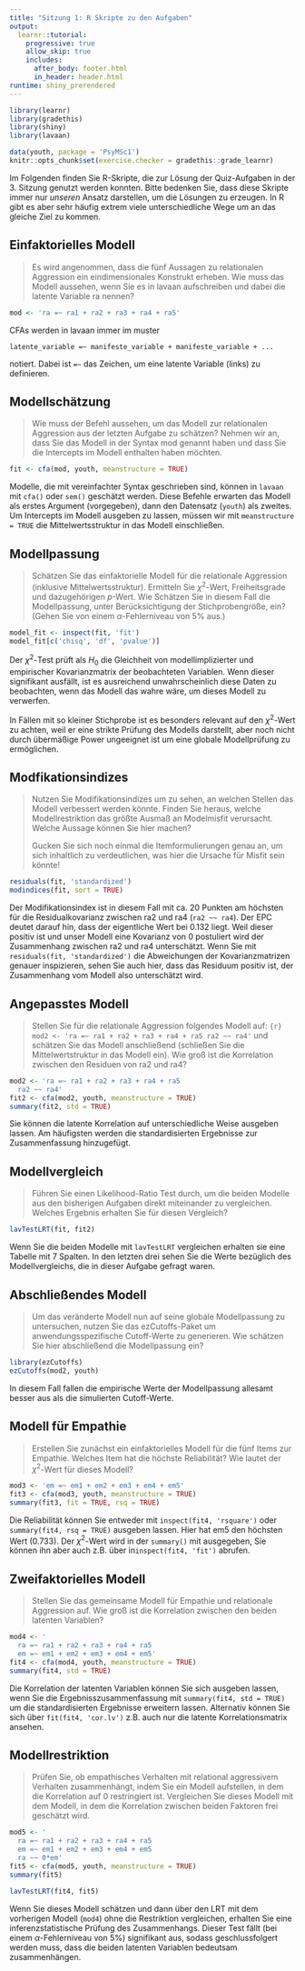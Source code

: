 ```yaml
---
title: "Sitzung 1: R Skripte zu den Aufgaben"
output:
  learnr::tutorial:
    progressive: true
    allow_skip: true
    includes:
      after_body: footer.html
      in_header: header.html
runtime: shiny_prerendered
---
```


```r
library(learnr)
library(gradethis)
library(shiny)
library(lavaan)

data(youth, package = 'PsyMSc1')
knitr::opts_chunk$set(exercise.checker = gradethis::grade_learnr)
```

Im Folgenden finden Sie R-Skripte, die zur Lösung der Quiz-Aufgaben in der 3. Sitzung genutzt werden konnten. Bitte bedenken Sie, dass diese Skripte immer nur *unseren* Ansatz darstellen, um die Lösungen zu erzeugen. In R gibt es aber sehr häufig extrem viele unterschiedliche Wege um an das gleiche Ziel zu kommen.

## Einfaktorielles Modell

> Es wird angenommen, dass die fünf Aussagen zu relationalen Aggression ein eindimensionales Konstrukt erheben. Wie muss das Modell aussehen, wenn Sie es in lavaan aufschreiben und dabei die latente Variable ra nennen?

```r
mod <- 'ra =~ ra1 + ra2 + ra3 + ra4 + ra5'
```

CFAs werden in lavaan immer im muster

```
latente_variable =~ manifeste_variable + manifeste_variable + ...
```

notiert. Dabei ist `=~` das Zeichen, um eine latente Variable (links) zu definieren.

## Modellschätzung

> Wie muss der Befehl aussehen, um das Modell zur relationalen Aggression aus der letzten Aufgabe zu schätzen? Nehmen wir an, dass Sie das Modell in der Syntax mod genannt haben und dass Sie die Intercepts im Modell enthalten haben möchten.

```r
fit <- cfa(mod, youth, meanstructure = TRUE)
```

Modelle, die mit vereinfachter Syntax geschrieben sind, können in `lavaan` mit `cfa()` oder `sem()` geschätzt werden. Diese Befehle erwarten das Modell als erstes Argument (vorgegeben), dann den Datensatz (`youth`) als zweites. Um Intercepts im Modell ausgeben zu lassen, müssen wir mit `meanstructure = TRUE` die Mittelwertsstruktur in das Modell einschließen.

## Modellpassung

> Schätzen Sie das einfaktorielle Modell für die relationale Aggression (inklusive Mittelwertsstruktur). Ermitteln Sie $\chi^2$-Wert, Freiheitsgrade und dazugehörigen $p$-Wert. Wie Schätzen Sie in diesem Fall die Modellpassung, unter Berücksichtigung der Stichprobengröße, ein? (Gehen Sie von einem $\alpha$-Fehlerniveau von 5% aus.)

```r
model_fit <- inspect(fit, 'fit')
model_fit[c('chisq', 'df', 'pvalue')]
```

Der $\chi^2$-Test prüft als $H_0$ die Gleichheit von modellimplizierter und empirischer Kovarianzmatrix der beobachteten Variablen. Wenn dieser signifikant ausfällt, ist es ausreichend unwahrscheinlich diese Daten zu beobachten, wenn das Modell das wahre wäre, um dieses Modell zu verwerfen.

In Fällen mit so kleiner Stichprobe ist es besonders relevant auf den $\chi^2$-Wert zu achten, weil er eine strikte Prüfung des Modells darstellt, aber noch nicht durch übermäßige Power ungeeignet ist um eine globale Modellprüfung zu ermöglichen.

## Modfikationsindizes

> Nutzen Sie Modifikationsindizes um zu sehen, an welchen Stellen das Modell verbessert werden könnte. Finden Sie heraus, welche Modellrestriktion das größte Ausmaß an Modelmisfit verursacht. Welche Aussage können Sie hier machen?
>
> Gucken Sie sich noch einmal die Itemformulierungen genau an, um sich inhaltlich zu verdeutlichen, was hier die Ursache für Misfit sein könnte!

```r
residuals(fit, 'standardized')
modindices(fit, sort = TRUE)
```

Der Modifikationsindex ist in diesem Fall mit ca. 20 Punkten am höchsten für die Residualkovarianz zwischen ra2 und ra4 (`ra2 ~~ ra4`). Der EPC deutet darauf hin, dass der eigentliche Wert bei 0.132 liegt. Weil dieser positiv ist und unser Modell eine Kovarianz von 0 postuliert wird der Zusammenhang zwischen ra2 und ra4 unterschätzt. Wenn Sie mit `residuals(fit, 'standardized')` die Abweichungen der Kovarianzmatrizen genauer inspizieren, sehen Sie auch hier, dass das Residuum positiv ist, der Zusammenhang vom Modell also unterschätzt wird.


## Angepasstes Modell

> Stellen Sie für die relationale Aggression folgendes Modell auf:
> ```{r}
 mod2 <- 'ra =~ ra1 + ra2 + ra3 + ra4 + ra5
 ra2 ~~ ra4'
 ```
> und schätzen Sie das Modell anschließend (schließen Sie die Mittelwertstruktur in das Modell ein). Wie groß ist die Korrelation zwischen den Residuen von ra2 und ra4?

```r
mod2 <- 'ra =~ ra1 + ra2 + ra3 + ra4 + ra5
  ra2 ~~ ra4'
fit2 <- cfa(mod2, youth, meanstructure = TRUE)
summary(fit2, std = TRUE)
```

Sie können die latente Korrelation auf unterschiedliche Weise ausgeben lassen. Am häufigsten werden die standardisierten Ergebnisse zur Zusammenfassung hinzugefügt.

## Modellvergleich

> Führen Sie einen Likelihood-Ratio Test durch, um die beiden Modelle aus den bisherigen Aufgaben direkt miteinander zu vergleichen. Welches Ergebnis erhalten Sie für diesen Vergleich?

```r
lavTestLRT(fit, fit2)
```

Wenn Sie die beiden Modelle mit `lavTestLRT` vergleichen erhalten sie eine Tabelle mit 7 Spalten. In den letzten drei sehen Sie die Werte bezüglich des Modellvergleichs, die in dieser Aufgabe gefragt waren.

## Abschließendes Modell

> Um das veränderte Modell nun auf seine globale Modellpassung zu untersuchen, nutzen Sie das ezCutoffs-Paket um anwendungsspezifische Cutoff-Werte zu generieren. Wie schätzen Sie hier abschließend die Modellpassung ein?

```r
library(ezCutoffs)
ezCutoffs(mod2, youth)
```

In diesem Fall fallen die empirische Werte der Modellpassung allesamt besser aus als die simulierten Cutoff-Werte.

## Modell für Empathie

> Erstellen Sie zunächst ein einfaktorielles Modell für die fünf Items zur Empathie. Welches Item hat die höchste Reliabilität?  Wie lautet der $\chi^2$-Wert für dieses Modell?

```r
mod3 <- 'em =~ em1 + em2 + em3 + em4 + em5'
fit3 <- cfa(mod3, youth, meanstructure = TRUE)
summary(fit3, fit = TRUE, rsq = TRUE)
```

Die Reliabilität können Sie entweder mit `inspect(fit4, 'rsquare')` oder `summary(fit4, rsq = TRUE)` ausgeben lassen. Hier hat em5 den höchsten Wert (0.733). Der $\chi^2$-Wert wird in der `summary()` mit ausgegeben, Sie können ihn aber auch z.B. über in`inspect(fit4, 'fit')` abrufen.

## Zweifaktorielles Modell

> Stellen Sie das gemeinsame Modell für Empathie und relationale Aggression auf. Wie groß ist die Korrelation zwischen den beiden latenten Variablen?

```r
mod4 <- '
  ra =~ ra1 + ra2 + ra3 + ra4 + ra5
  em =~ em1 + em2 + em3 + em4 + em5'
fit4 <- cfa(mod4, youth, meanstructure = TRUE)
summary(fit4, std = TRUE)
```

Die Korrelation der latenten Variablen können Sie sich ausgeben lassen, wenn Sie die Ergebnisszusammenfassung mit `summary(fit4, std = TRUE)` um die standardisierten Ergebnisse erweitern lassen. Alternativ können Sie sich über `fit(fit4, 'cor.lv')` z.B. auch nur die latente Korrelationsmatrix ansehen.

## Modellrestriktion

> Prüfen Sie, ob empathisches Verhalten mit relational aggressivem Verhalten zusammenhängt, indem Sie ein Modell aufstellen, in dem die Korrelation auf 0 restringiert ist. Vergleichen Sie dieses Modell mit dem Modell, in dem die Korrelation zwischen beiden Faktoren frei geschätzt wird.

```r
mod5 <- '
  ra =~ ra1 + ra2 + ra3 + ra4 + ra5
  em =~ em1 + em2 + em3 + em4 + em5
  ra ~~ 0*em'
fit5 <- cfa(mod5, youth, meanstructure = TRUE)
summary(fit5)

lavTestLRT(fit4, fit5)
```

Wenn Sie dieses Modell schätzen und dann über den LRT mit dem vorherigen Modell (`mod4`) ohne die Restriktion vergleichen, erhalten Sie eine inferenzstatistische Prüfung des Zusammenhangs. Dieser Test fällt (bei einem $\alpha$-Fehlerniveau von 5%) signifikant aus, sodass geschlussfolgert werden muss, dass die beiden latenten Variablen bedeutsam zusammenhängen.
